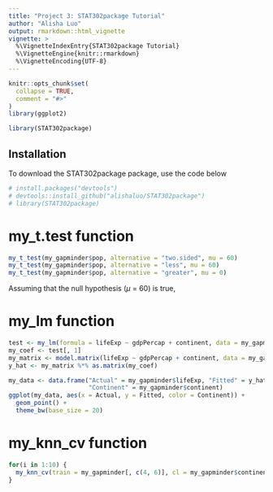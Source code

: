 ```yaml
---
title: "Project 3: STAT302package Tutorial"
author: "Alisha Luo"
output: rmarkdown::html_vignette
vignette: >
  %\VignetteIndexEntry{STAT302package Tutorial}
  %\VignetteEngine{knitr::rmarkdown}
  %\VignetteEncoding{UTF-8}
---
```


```r
knitr::opts_chunk$set(
  collapse = TRUE,
  comment = "#>"
)
library(ggplot2)
```

```r
library(STAT302package)
```


## Installation
To download the STAT302package package, use the code below
```r
# install.packages("devtools")
# devtools::install_github("alishaluo/STAT302package")
# library(STAT302package)
```

# my_t.test function
```r
my_t_test(my_gapminder$pop, alternative = "two.sided", mu = 60)
my_t_test(my_gapminder$pop, alternative = "less", mu = 60)
my_t_test(my_gapminder$pop, alternative = "greater", mu = 0)
```

Assuming that the null hypothesis ($\mu$ = 60) is true, 

# my_lm function
```r
test <- my_lm(formula = lifeExp ~ gdpPercap + continent, data = my_gapminder)
my_coef <- test[, 1]
my_matrix <- model.matrix(lifeExp ~ gdpPercap + continent, data = my_gapminder)
y_hat <- my_matrix %*% as.matrix(my_coef)

my_data <- data.frame("Actual" = my_gapminder$lifeExp, "Fitted" = y_hat, 
                      "Continent" = my_gapminder$continent)
ggplot(my_data, aes(x = Actual, y = Fitted, color = Continent)) + 
  geom_point() + 
  theme_bw(base_size = 20)
```

# my_knn_cv function
```r
for(i in 1:10) {
  my_knn_cv(train = my_gapminder[, c(4, 6)], cl = my_gapminder$continent, k_nn = i, k_cv = 5)
}
```
